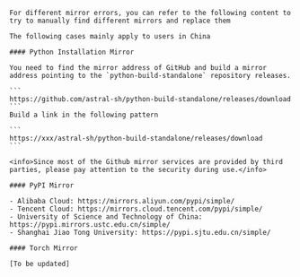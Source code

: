     For different mirror errors, you can refer to the following content to try to manually find different mirrors and replace them

    The following cases mainly apply to users in China

    #### Python Installation Mirror

    You need to find the mirror address of GitHub and build a mirror address pointing to the `python-build-standalone` repository releases. 

    ```
    https://github.com/astral-sh/python-build-standalone/releases/download
    ```
    Build a link in the following pattern

    ```
    https://xxx/astral-sh/python-build-standalone/releases/download
    ```

    <info>Since most of the Github mirror services are provided by third parties, please pay attention to the security during use.</info>

    #### PyPI Mirror

    - Alibaba Cloud: https://mirrors.aliyun.com/pypi/simple/
    - Tencent Cloud: https://mirrors.cloud.tencent.com/pypi/simple/
    - University of Science and Technology of China: https://pypi.mirrors.ustc.edu.cn/simple/
    - Shanghai Jiao Tong University: https://pypi.sjtu.edu.cn/simple/

    #### Torch Mirror
    
    [To be updated]